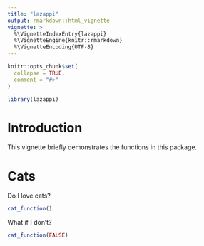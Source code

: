 ```yaml
---
title: "lazappi"
output: rmarkdown::html_vignette
vignette: >
  %\VignetteIndexEntry{lazappi}
  %\VignetteEngine{knitr::rmarkdown}
  %\VignetteEncoding{UTF-8}
---
```


```r
knitr::opts_chunk$set(
  collapse = TRUE,
  comment = "#>"
)
```

```r
library(lazappi)
```

Introduction
============

This vignette briefly demonstrates the functions in this package.

Cats
====

Do I love cats?

```r
cat_function()
```

What if I don't?

```r
cat_function(FALSE)
```

